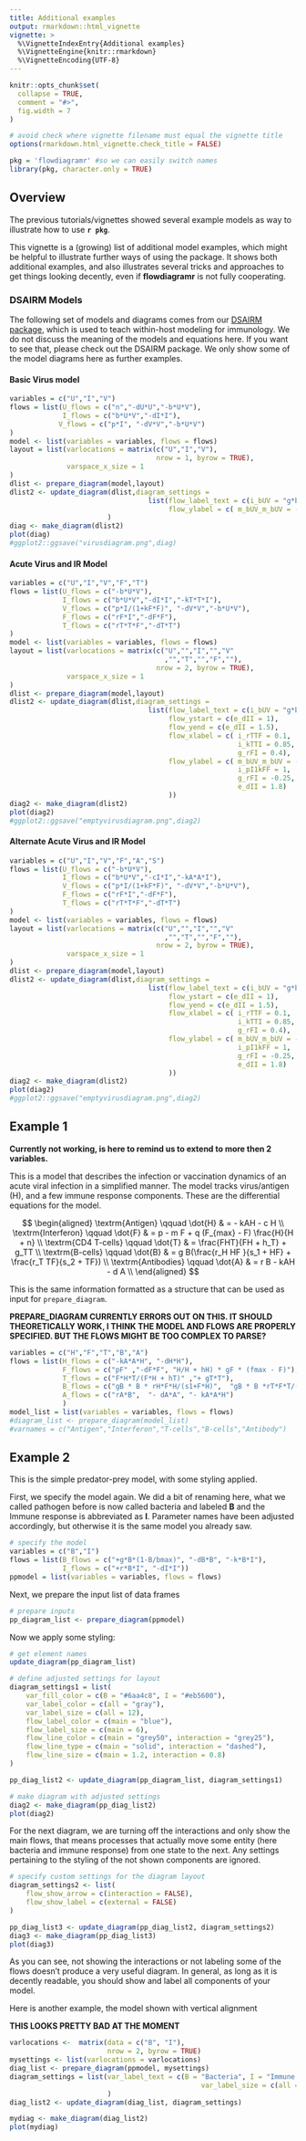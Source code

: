 ```yaml
---
title: Additional examples
output: rmarkdown::html_vignette
vignette: >
  %\VignetteIndexEntry{Additional examples}
  %\VignetteEngine{knitr::rmarkdown}
  %\VignetteEncoding{UTF-8}
---
```


```r
knitr::opts_chunk$set(
  collapse = TRUE,
  comment = "#>",
  fig.width = 7
)

# avoid check where vignette filename must equal the vignette title
options(rmarkdown.html_vignette.check_title = FALSE)
```

```r
pkg = 'flowdiagramr' #so we can easily switch names
library(pkg, character.only = TRUE)
```

## Overview

The previous tutorials/vignettes showed several example models as way to illustrate how to use **`r pkg`**.

This vignette is a (growing) list of additional model examples, which might be helpful to illustrate further ways of using the package.
It shows both additional examples, and also illustrates several tricks and approaches to get things looking decently, even if **flowdiagramr** is not fully cooperating.


### DSAIRM Models

The following set of models and diagrams comes from our [DSAIRM package](https://ahgroup.github.io/DSAIRM/), which is used to teach within-host modeling for immunology. We do not discuss the meaning of the models and equations here. If you want to see that, please check out the DSAIRM package. We only show some of the model diagrams here as further examples. 


#### Basic Virus model


```r
variables = c("U","I","V")
flows = list(U_flows = c("n","-dU*U","-b*U*V"),
             I_flows = c("b*U*V","-dI*I"),
            V_flows = c("p*I", "-dV*V","-b*U*V") 
)
model <- list(variables = variables, flows = flows)
layout = list(varlocations = matrix(c("U","I","V"),
                                    nrow = 1, byrow = TRUE),
              varspace_x_size = 1
)
dlist <- prepare_diagram(model,layout)
dlist2 <- update_diagram(dlist,diagram_settings = 
                                  list(flow_label_text = c(i_bUV = "g*b*U*V" ),
                                       flow_ylabel = c( m_bUV_m_bUV = - 0.2))
                        )
diag <- make_diagram(dlist2)
plot(diag)
#ggplot2::ggsave("virusdiagram.png",diag)
```

#### Acute Virus and IR Model


```r
variables = c("U","I","V","F","T")
flows = list(U_flows = c("-b*U*V"),
             I_flows = c("b*U*V","-dI*I","-kT*T*I"),
             V_flows = c("p*I/(1+kF*F)", "-dV*V","-b*U*V"),
             F_flows = c("rF*I","-dF*F"),
             T_flows = c("rT*T*F","-dT*T")
)
model <- list(variables = variables, flows = flows)
layout = list(varlocations = matrix(c("U","","I","","V"
                                      ,"","T","","F",""),
                                    nrow = 2, byrow = TRUE),
              varspace_x_size = 1
)
dlist <- prepare_diagram(model,layout)
dlist2 <- update_diagram(dlist,diagram_settings = 
                                  list(flow_label_text = c(i_bUV = "g*b*U*V" ),
                                       flow_ystart = c(e_dII = 1),
                                       flow_yend = c(e_dII = 1.5),
                                       flow_xlabel = c( i_rTTF = 0.1,
                                                        i_kTTI = 0.85,
                                                        g_rFI = 0.4),
                                       flow_ylabel = c( m_bUV_m_bUV = - 0.25,
                                                        i_pI1kFF = 1,
                                                        g_rFI = -0.25,
                                                        e_dII = 1.8)
                                       ))
diag2 <- make_diagram(dlist2)
plot(diag2)
#ggplot2::ggsave("emptyvirusdiagram.png",diag2)
```




#### Alternate Acute Virus and IR Model




```r
variables = c("U","I","V","F","A","S")
flows = list(U_flows = c("-b*U*V"),
             I_flows = c("b*U*V","-cI*I","-kA*A*I"),
             V_flows = c("p*I/(1+kF*F)", "-dV*V","-b*U*V"),
             F_flows = c("rF*I","-dF*F"),
             T_flows = c("rT*T*F","-dT*T")
)
model <- list(variables = variables, flows = flows)
layout = list(varlocations = matrix(c("U","","I","","V"
                                      ,"","T","","F",""),
                                    nrow = 2, byrow = TRUE),
              varspace_x_size = 1
)
dlist <- prepare_diagram(model,layout)
dlist2 <- update_diagram(dlist,diagram_settings = 
                                  list(flow_label_text = c(i_bUV = "g*b*U*V" ),
                                       flow_ystart = c(e_dII = 1),
                                       flow_yend = c(e_dII = 1.5),
                                       flow_xlabel = c( i_rTTF = 0.1,
                                                        i_kTTI = 0.85,
                                                        g_rFI = 0.4),
                                       flow_ylabel = c( m_bUV_m_bUV = - 0.25,
                                                        i_pI1kFF = 1,
                                                        g_rFI = -0.25,
                                                        e_dII = 1.8)
                                       ))
diag2 <- make_diagram(dlist2)
plot(diag2)
#ggplot2::ggsave("emptyvirusdiagram.png",diag2)
```






## Example 1

**Currently not working, is here to remind us to extend to more then 2 variables.**

This is a model that describes the infection or vaccination dynamics of an acute viral infection in a simplified manner.
The model tracks virus/antigen (H), and a few immune response components. These are the differential equations for the model.

$$
\begin{aligned}
\textrm{Antigen} \qquad  \dot{H} & =   - kAH - c H \\ 
\textrm{Interferon} \qquad \dot{F} & = p - m F +  q (F_{max} - F) \frac{H}{H + n}   \\
\textrm{CD4 T-cells} \qquad \dot{T} & =  \frac{FHT}{FH + h_T} + g_TT   \\
\textrm{B-cells} \qquad \dot{B} & =  g B(\frac{r_H HF }{s_1 + HF} + \frac{r_T TF}{s_2 + TF})    \\
\textrm{Antibodies} \qquad \dot{A} & =   r B  - kAH - d A   \\
\end{aligned}
$$

This is the same information formatted as a structure that can be used as input for `prepare_diagram`.

**PREPARE_DIAGRAM CURRENTLY ERRORS OUT ON THIS. IT SHOULD THEORETICALLY WORK, I THINK THE MODEL AND FLOWS ARE PROPERLY SPECIFIED. BUT THE FLOWS MIGHT BE TOO COMPLEX TO PARSE?**

```r
variables = c("H","F","T","B","A")
flows = list(H_flows = c("-kA*A*H", "-dH*H"),
             F_flows = c("pF" ,"-dF*F", "H/H + hH) * gF * (fmax - F)"),
             T_flows = c("F*H*T/(F*H + hT)" ,"+ gT*T"),
             B_flows = c("gB * B * rH*F*H/(s1+F*H)",  "gB * B *rT*F*T/(s2+F*T)" ),
             A_flows = c("rA*B",  "- dA*A", "- kA*A*H") 
             )
model_list = list(variables = variables, flows = flows)
#diagram_list <- prepare_diagram(model_list)
#varnames = c("Antigen","Interferon","T-cells","B-cells","Antibody")

```


## Example 2

This is the simple predator-prey model, with some styling applied.


First, we specify the model again. We did a bit of renaming here, what we called pathogen before is now called bacteria and labeled **B** and the Immune response is abbreviated as **I**. Parameter names have been adjusted accordingly, but otherwise it is the same model you already saw.

```r
# specify the model
variables = c("B","I")
flows = list(B_flows = c("+g*B*(1-B/bmax)", "-dB*B", "-k*B*I"),
             I_flows = c("+r*B*I", "-dI*I"))
ppmodel = list(variables = variables, flows = flows)
```

Next, we prepare the input list of data frames

```r
# prepare inputs 
pp_diagram_list <- prepare_diagram(ppmodel)
```

Now we apply some styling:

```r
# get element names
update_diagram(pp_diagram_list)

# define adjusted settings for layout
diagram_settings1 = list(
    var_fill_color = c(B = "#6aa4c8", I = "#eb5600"),
    var_label_color = c(all = "gray"),
    var_label_size = c(all = 12),
    flow_label_color = c(main = "blue"),
    flow_label_size = c(main = 6),
    flow_line_color = c(main = "grey50", interaction = "grey25"),
    flow_line_type = c(main = "solid", interaction = "dashed"),
    flow_line_size = c(main = 1.2, interaction = 0.8)
)

pp_diag_list2 <- update_diagram(pp_diagram_list, diagram_settings1)

# make diagram with adjusted settings
diag2 <- make_diagram(pp_diag_list2)
plot(diag2)
```


For the next diagram, we are turning off the interactions and only show the main flows, that means processes that actually move some entity (here bacteria and immune response) from one state to the next. Any settings pertaining to the styling of the not shown components are ignored.

```r
# specify custom settings for the diagram layout
diagram_settings2 <- list(
    flow_show_arrow = c(interaction = FALSE),  
    flow_show_label = c(external = FALSE)
)

pp_diag_list3 <- update_diagram(pp_diag_list2, diagram_settings2)
diag3 <- make_diagram(pp_diag_list3)
plot(diag3)
```


As you can see, not showing the interactions or not labeling some of the flows doesn't produce a very useful diagram. In general, as long as it is decently readable, you should show and label all components of your model.

Here is another example, the model shown with vertical alignment

**THIS LOOKS PRETTY BAD AT THE MOMENT**

```r
varlocations <-  matrix(data = c("B", "I"),
                        nrow = 2, byrow = TRUE)
mysettings <- list(varlocations = varlocations)
diag_list <- prepare_diagram(ppmodel, mysettings)
diagram_settings = list(var_label_text = c(B = "Bacteria", I = "Immune Response"),
                                               var_label_size = c(all = 4)
                        )
diag_list2 <- update_diagram(diag_list, diagram_settings)

mydiag <- make_diagram(diag_list2)
plot(mydiag)
```


            


